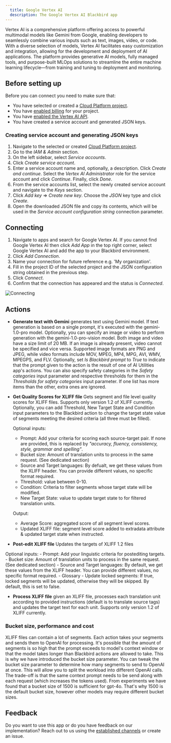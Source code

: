 ```yaml
---
  title: Google Vertex AI
  description: The Google Vertex AI Blackbird app
---
```


<LinkCard title="View on Github" target="_blank" href="https://github.com/bb-io/GoogleVertexAI" icon="github" />

Vertex AI is a comprehensive platform offering access to powerful multimodal models like Gemini from Google, enabling developers to seamlessly combine various inputs such as text, images, video, or code. With a diverse selection of models, Vertex AI facilitates easy customization and integration, allowing for the development and deployment of AI applications. The platform provides generative AI models, fully managed tools, and purpose-built MLOps solutions to streamline the entire machine learning lifecycle—from training and tuning to deployment and monitoring.

## Before setting up

Before you can connect you need to make sure that:

- You have selected or created a [Cloud Platform project](https://console.cloud.google.com/project).
- You have [enabled billing](https://cloud.google.com/billing/docs/how-to/modify-project) for your project.
- You have [enabled the Vertex AI API](https://console.cloud.google.com/flows/enableapi?apiid=aiplatform.googleapis.com).
- You have created a service account and generated JSON keys.

### Creating service account and generating JSON keys

1. Navigate to the selected or created [Cloud Platform project](https://console.cloud.google.com/project).
2. Go to the _IAM & Admin_ section.
3. On the left sidebar, select _Service accounts_.
4. Click _Create service account_.
5. Enter a service account name and, optionally, a description. Click _Create and continue_. Select the _Vertex AI Administrator_ role for the service account and click _Continue_. Finally, click _Done_.
6. From the service accounts list, select the newly created service account and navigate to the _Keys_ section.
7. Click _Add key_ => _Create new key_. Choose the _JSON_ key type and click _Create_.
8. Open the downloaded JSON file and copy its contents, which will be used in the _Service account configuration string_ connection parameter.

## Connecting

1. Navigate to apps and search for Google Vertex AI. If you cannot find Google Vertex AI then click _Add App_ in the top right corner, select Google Vertex AI and add the app to your Blackbird environment.
2. Click _Add Connection_.
3. Name your connection for future reference e.g. 'My organization'.
4. Fill in the project ID of the selected project and the JSON configuration string obtained in the previous step.
5. Click _Connect_.
6. Confirm that the connection has appeared and the status is _Connected_.

![Connecting](https://raw.githubusercontent.com/bb-io/GoogleVertexAI/main/image/README/connecting.png)

## Actions

- **Generate text with Gemini** generates text using Gemini model. If text generation is based on a single prompt, it's executed with the gemini-1.0-pro model. Optionally, you can specify an image or video to perform generation with the gemini-1.0-pro-vision model. Both image and video have a size limit of 20 MB. If an image is already present, video cannot be specified and vice versa. Supported image formats are PNG and JPEG, while video formats include MOV, MPEG, MP4, MPG, AVI, WMV, MPEGPS, and FLV. Optionally, set _Is Blackbird prompt_ to _True_ to indicate that the prompt given to the action is the result of one of AI Utilities app's actions. You can also specify safety categories in the _Safety categories_ input parameter and respective thresholds for them in the _Thresholds for safety categories_ input parameter. If one list has more items than the other, extra ones are ignored.

- **Get Quality Scores for XLIFF file** Gets segment and file level quality scores for XLIFF files. Supports only version 1.2 of XLIFF currently. Optionally, you can add Threshold, New Target State and Condition input parameters to the Blackbird action to change the target state value of segments meeting the desired criteria (all three must be filled).

    Optional inputs:
	- Prompt: Add your criteria for scoring each source-target pair. If none are provided, this is replaced by _"accuracy, fluency, consistency, style, grammar and spelling"_.
	- Bucket size: Amount of translation units to process in the same request. (See dedicated section)
	- Source and Target languages: By defualt, we get these values from the XLIFF header. You can provide different values, no specific format required. 
	- Threshold: value between 0-10.
	- Condition: Criteria to filter segments whose target state will be modified.
	- New Target State: value to update target state to for filtered translation units.

    Output:
	- Average Score: aggregated score of all segment level scores.
	- Updated XLIFF file: segment level score added to extradata attribute & updated target state when instructed.

- **Post-edit XLIFF file** Updates the targets of XLIFF 1.2 files

Optional inputs:
	- Prompt: Add your linguistic criteria for postediting targets.
	- Bucket size: Amount of translation units to process in the same request. (See dedicated section)
	- Source and Target languages: By default, we get these values from the XLIFF header. You can provide different values, no specific format required.
	- Glossary
	- Update locked segments: If true, locked segments will be updated, otherwise they will be skipped. By default, this is set to false.

- **Process XLIFF file** given an XLIFF file, processes each translation unit according to provided instructions (default is to translate source tags) and updates the target text for each unit. Supports only version 1.2 of XLIFF currently.

### Bucket size, performance and cost

XLIFF files can contain a lot of segments. Each action takes your segments and sends them to OpenAI for processing. It's possible that the amount of segments is so high that the prompt exceeds to model's context window or that the model takes longer than Blackbird actions are allowed to take. This is why we have introduced the bucket size parameter. You can tweak the bucket size parameter to determine how many segments to send to OpenAI at once. This will allow you to split the workload into different OpenAI calls. The trade-off is that the same context prompt needs to be send along with each request (which increases the tokens used). From experiments we have found that a bucket size of 1500 is sufficient for gpt-4o. That's why 1500 is the default bucket size, however other models may require different bucket sizes.

## Feedback

Do you want to use this app or do you have feedback on our implementation? Reach out to us using the [established channels](https://www.blackbird.io/) or create an issue.

